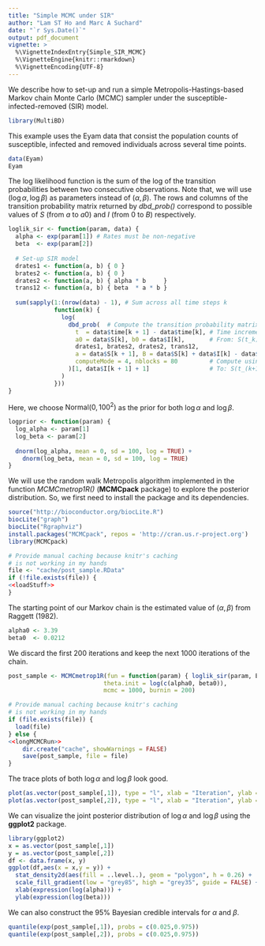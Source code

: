 ```yaml
---
title: "Simple MCMC under SIR"
author: "Lam ST Ho and Marc A Suchard"
date: "`r Sys.Date()`"
output: pdf_document
vignette: >
  %\VignetteIndexEntry{Simple_SIR_MCMC}
  %\VignetteEngine{knitr::rmarkdown}
  %\VignetteEncoding{UTF-8}
---
```


We describe how to set-up and run a simple Metropolis-Hastings-based Markov chain Monte Carlo (MCMC) sampler under the susceptible-infected-removed (SIR) model.

```r
library(MultiBD)
```

This example uses the Eyam data that consist the population counts of susceptible, infected and removed individuals across several time points.

```r
data(Eyam)
Eyam
```

The log likelihood function is the sum of the log of the transition probabilities between two consecutive observations. Note that, we will use $(\log \alpha, \log \beta)$ as parameters instead of $(\alpha, \beta)$. The rows and columns of the transition probability matrix returned by *dbd_prob()* correspond to possible values of $S$ (from $a$ to $a0$) and $I$ (from $0$ to $B$) respectively.

```r
loglik_sir <- function(param, data) {
  alpha <- exp(param[1]) # Rates must be non-negative
  beta  <- exp(param[2])
  
  # Set-up SIR model
  drates1 <- function(a, b) { 0 }
  brates2 <- function(a, b) { 0 }
  drates2 <- function(a, b) { alpha * b     }
  trans12 <- function(a, b) { beta  * a * b }
  
  sum(sapply(1:(nrow(data) - 1), # Sum across all time steps k
             function(k) {
               log(
                 dbd_prob(  # Compute the transition probability matrix
                   t  = data$time[k + 1] - data$time[k], # Time increment
                   a0 = data$S[k], b0 = data$I[k],       # From: S(t_k), I(t_k)                                      
                   drates1, brates2, drates2, trans12,
                   a = data$S[k + 1], B = data$S[k] + data$I[k] - data$S[k + 1],
                   computeMode = 4, nblocks = 80         # Compute using 4 threads
                 )[1, data$I[k + 1] + 1]                 # To: S(t_(k+1)), I(t_(k+1))
               )
             }))
}
```

Here, we choose $\text{Normal}(0, 100^2)$ as the prior for both $\log \alpha$ and $\log \beta$.

```r
logprior <- function(param) {
  log_alpha <- param[1]
  log_beta <- param[2]
  
  dnorm(log_alpha, mean = 0, sd = 100, log = TRUE) +
    dnorm(log_beta, mean = 0, sd = 100, log = TRUE)
}
```

We will use the random walk Metropolis algorithm implemented in the function *MCMCmetrop1R()* (**MCMCpack** package) to explore the posterior distribution. So, we first need to install the package and its dependencies.

```r
source("http://bioconductor.org/biocLite.R")
biocLite("graph")
biocLite("Rgraphviz")
install.packages("MCMCpack", repos = 'http://cran.us.r-project.org')
library(MCMCpack)
```

```r
# Provide manual caching because knitr's caching
# is not working in my hands
file <- "cache/post_sample.RData"
if (!file.exists(file)) {
<<loadStuff>>
} 
```

The starting point of our Markov chain is the estimated value of $(\alpha, \beta)$ from Raggett (1982).

```r
alpha0 <- 3.39
beta0  <- 0.0212
```

We discard the first $200$ iterations and keep the next $1000$ iterations of the chain.

```r
post_sample <- MCMCmetrop1R(fun = function(param) { loglik_sir(param, Eyam) + logprior(param) },
                           theta.init = log(c(alpha0, beta0)),
                           mcmc = 1000, burnin = 200)
```

```r
# Provide manual caching because knitr's caching 
# is not working in my hands
if (file.exists(file)) {
  load(file)
} else {
<<longMCMCRun>>
    dir.create("cache", showWarnings = FALSE)
    save(post_sample, file = file)
}
```

The trace plots of both $\log \alpha$ and $\log \beta$ look good.

```r
plot(as.vector(post_sample[,1]), type = "l", xlab = "Iteration", ylab = expression(log(alpha)))
plot(as.vector(post_sample[,2]), type = "l", xlab = "Iteration", ylab = expression(log(beta)))
```

We can visualize the joint posterior distribution of $\log \alpha$ and $\log \beta$ using the **ggplot2** package.

```r
library(ggplot2)
x = as.vector(post_sample[,1])
y = as.vector(post_sample[,2])
df <- data.frame(x, y)
ggplot(df,aes(x = x,y = y)) +
  stat_density2d(aes(fill = ..level..), geom = "polygon", h = 0.26) + 
  scale_fill_gradient(low = "grey85", high = "grey35", guide = FALSE) +
  xlab(expression(log(alpha))) +
  ylab(expression(log(beta)))
```

We can also construct the $95\%$ Bayesian credible intervals for $\alpha$ and $\beta$.

```r
quantile(exp(post_sample[,1]), probs = c(0.025,0.975))
quantile(exp(post_sample[,2]), probs = c(0.025,0.975))
```
